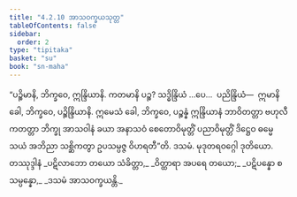 ```yaml
---
title: "4.2.10 အာသဝက္ခယသုတ္တ"
tableOfContents: false
sidebar:
  order: 2
type: "tipitaka"
basket: "su"
book: "sn-maha"
---
```



<DynamicBreadcrumb />

<Division number="490" book="sn-maha">

<Paragraph number="1056" book="sn-maha">
“ပဉ္စိမာနိ, ဘိက္ခဝေ, ဣန္ဒြိယာနိ. ကတမာနိ ပဉ္စ? သဒ္ဓိန္ဒြိယံ …ပေ…  ပညိန္ဒြိယံ—  ဣမာနိ ခေါ, ဘိက္ခဝေ, ပဉ္စိန္ဒြိယာနိ. ဣမေသံ ခေါ, ဘိက္ခဝေ, ပဉ္စန္နံ ဣန္ဒြိယာနံ ဘာဝိတတ္တာ ဗဟုလီကတတ္တာ ဘိက္ခု အာသဝါနံ ခယာ အနာသဝံ စေတောဝိမုတ္တိံ ပညာဝိမုတ္တိံ ဒိဋ္ဌေဝ ဓမ္မေ သယံ အဘိညာ သစ္ဆိကတွာ ဥပသမ္ပဇ္ဇ ဝိဟရတီ”တိ.

</Paragraph>
</Division>

<Paragraph number="1057" type="center" book="sn-maha">
ဒသမံ.



</Paragraph>

<Paragraph number="1058" type="center" book="sn-maha">
မုဒုတရဝဂ္ဂေါ ဒုတိယော.



</Paragraph>

<Paragraph number="1059" type="center" book="sn-maha">
တဿုဒ္ဒါနံ


</Paragraph>

<Paragraph number="1060" type="verses" book="sn-maha">
_ပဋိလာဘော တယော သံခိတ္တာ,_  
_ဝိတ္ထာရာ အပရေ တယော;_  
_ပဋိပန္နော စ သမ္ပန္နော,_  
_ဒသမံ အာသဝက္ခယန္တိ._
</Paragraph>